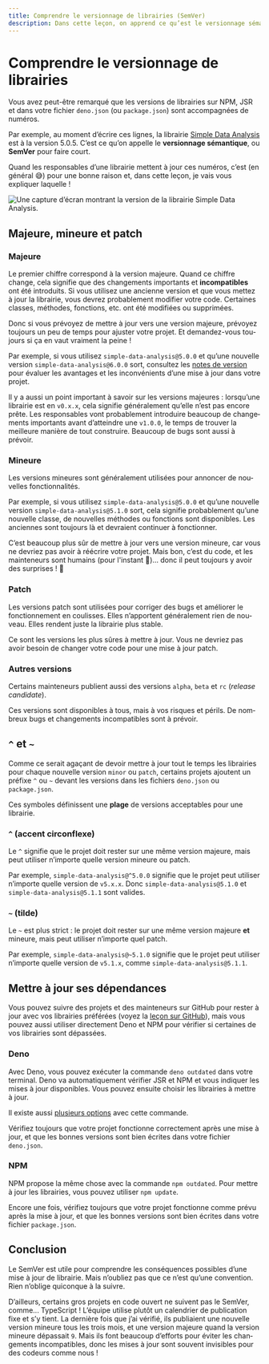 ```yaml
---
title: Comprendre le versionnage de librairies (SemVer)
description: Dans cette leçon, on apprend ce qu’est le versionnage sémantique et comment l’interpréter.
---
```



# Comprendre le versionnage de librairies

Vous avez peut-être remarqué que les versions de librairies sur NPM, JSR et dans votre fichier `deno.json` (ou `package.json`) sont accompagnées de numéros.

Par exemple, au moment d’écrire ces lignes, la librairie [Simple Data Analysis](https://github.com/nshiab/simple-data-analysis) est à la version 5.0.5. C’est ce qu’on appelle le **versionnage sémantique**, ou **SemVer** pour faire court.

Quand les responsables d’une librairie mettent à jour ces numéros, c’est (en général 😅) pour une bonne raison et, dans cette leçon, je vais vous expliquer laquelle !

![Une capture d’écran montrant la version de la librairie Simple Data Analysis.](/assets/ninja-moves/semver/sda-github.png)

<NoticeIntro lang="fr" />

## Majeure, mineure et patch

### Majeure

Le premier chiffre correspond à la version majeure. Quand ce chiffre change, cela signifie que des changements importants et **incompatibles** ont été introduits. Si vous utilisez une ancienne version et que vous mettez à jour la librairie, vous devrez probablement modifier votre code. Certaines classes, méthodes, fonctions, etc. ont été modifiées ou supprimées.

Donc si vous prévoyez de mettre à jour vers une version majeure, prévoyez toujours un peu de temps pour ajuster votre projet. Et demandez-vous toujours si ça en vaut vraiment la peine !

Par exemple, si vous utilisez `simple-data-analysis@5.0.0` et qu’une nouvelle version `simple-data-analysis@6.0.0` sort, consultez les [notes de version](https://github.com/nshiab/simple-data-analysis/releases) pour évaluer les avantages et les inconvénients d’une mise à jour dans votre projet.

Il y a aussi un point important à savoir sur les versions majeures : lorsqu’une librairie est en `v0.x.x`, cela signifie généralement qu’elle n’est pas encore prête. Les responsables vont probablement introduire beaucoup de changements importants avant d’atteindre une `v1.0.0`, le temps de trouver la meilleure manière de tout construire. Beaucoup de bugs sont aussi à prévoir.

### Mineure

Les versions mineures sont généralement utilisées pour annoncer de nouvelles fonctionnalités.

Par exemple, si vous utilisez `simple-data-analysis@5.0.0` et qu’une nouvelle version `simple-data-analysis@5.1.0` sort, cela signifie probablement qu’une nouvelle classe, de nouvelles méthodes ou fonctions sont disponibles. Les anciennes sont toujours là et devraient continuer à fonctionner.

C’est beaucoup plus sûr de mettre à jour vers une version mineure, car vous ne devriez pas avoir à réécrire votre projet. Mais bon, c’est du code, et les mainteneurs sont humains (pour l'instant 🤖)… donc il peut toujours y avoir des surprises ! 😬

### Patch

Les versions patch sont utilisées pour corriger des bugs et améliorer le fonctionnement en coulisses. Elles n’apportent généralement rien de nouveau. Elles rendent juste la librairie plus stable.

Ce sont les versions les plus sûres à mettre à jour. Vous ne devriez pas avoir besoin de changer votre code pour une mise à jour patch.

### Autres versions

Certains mainteneurs publient aussi des versions `alpha`, `beta` et `rc` (*release candidate*).

Ces versions sont disponibles à tous, mais à vos risques et périls. De nombreux bugs et changements incompatibles sont à prévoir.

## `^` et `~`

Comme ce serait agaçant de devoir mettre à jour tout le temps les librairies pour chaque nouvelle version `minor` ou `patch`, certains projets ajoutent un préfixe `^` ou `~` devant les versions dans les fichiers `deno.json` ou `package.json`.

Ces symboles définissent une **plage** de versions acceptables pour une librairie.

### `^` (accent circonflexe)

Le `^` signifie que le projet doit rester sur une même version majeure, mais peut utiliser n’importe quelle version mineure ou patch.

Par exemple, `simple-data-analysis@^5.0.0` signifie que le projet peut utiliser n’importe quelle version de `v5.x.x`. Donc `simple-data-analysis@5.1.0` et `simple-data-analysis@5.1.1` sont valides.

### `~` (tilde)

Le `~` est plus strict : le projet doit rester sur une même version majeure **et** mineure, mais peut utiliser n’importe quel patch.

Par exemple, `simple-data-analysis@~5.1.0` signifie que le projet peut utiliser n’importe quelle version de `v5.1.x`, comme `simple-data-analysis@5.1.1`.

## Mettre à jour ses dépendances

Vous pouvez suivre des projets et des mainteneurs sur GitHub pour rester à jour avec vos librairies préférées (voyez la [leçon sur GitHub](/git-and-github/github-basics)), mais vous pouvez aussi utiliser directement Deno et NPM pour vérifier si certaines de vos librairies sont dépassées.

### Deno

Avec Deno, vous pouvez exécuter la commande `deno outdated` dans votre terminal. Deno va automatiquement vérifier JSR et NPM et vous indiquer les mises à jour disponibles. Vous pouvez ensuite choisir les librairies à mettre à jour.

Il existe aussi [plusieurs options](https://docs.deno.com/runtime/reference/cli/outdated/) avec cette commande.

Vérifiez toujours que votre projet fonctionne correctement après une mise à jour, et que les bonnes versions sont bien écrites dans votre fichier `deno.json`.

### NPM

NPM propose la même chose avec la commande `npm outdated`. Pour mettre à jour les librairies, vous pouvez utiliser `npm update`.

Encore une fois, vérifiez toujours que votre projet fonctionne comme prévu après la mise à jour, et que les bonnes versions sont bien écrites dans votre fichier `package.json`.

## Conclusion

Le SemVer est utile pour comprendre les conséquences possibles d’une mise à jour de librairie. Mais n’oubliez pas que ce n’est qu’une convention. Rien n’oblige quiconque à la suivre.

D’ailleurs, certains gros projets en code ouvert ne suivent pas le SemVer, comme... TypeScript ! L’équipe utilise plutôt un calendrier de publication fixe et s’y tient. La dernière fois que j’ai vérifié, ils publiaient une nouvelle version mineure tous les trois mois, et une version majeure quand la version mineure dépassait `9`. Mais ils font beaucoup d’efforts pour éviter les changements incompatibles, donc les mises à jour sont souvent invisibles pour des codeurs comme nous !

<NoticeEnd lang="fr" />
